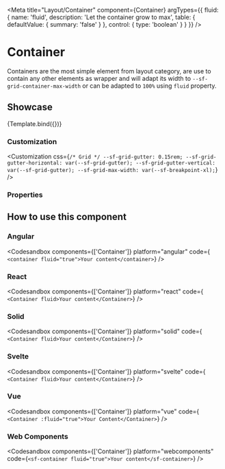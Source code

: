 
<Meta
  title="Layout/Container"
  component={Container}
  argTypes={{
    fluid: {
      name: 'fluid',
      description: 'Let the container grow to max',
      table: {
        defaultValue: { summary: 'false' }
      },
      control: {
        type: 'boolean'
      }
    }
  }}
/>


# Container

Containers are the most simple element from layout category, are use to contain any other elements as wrapper and will adapt its width to `--sf-grid-container-max-width` or can be adapted to `100%` using `fluid` property.

## Showcase

<Canvas>
  <Story
    name="Default"
    args={{
      fluid: false
    }}
  >
    {Template.bind({})}
  </Story>
</Canvas>

### Customization

<Customization
  css={`
    /* Grid */
    --sf-grid-gutter: 0.15rem;
    --sf-grid-gutter-horizontal: var(--sf-grid-gutter);
    --sf-grid-gutter-vertical: var(--sf-grid-gutter);
    --sf-grid-max-width: var(--sf-breakpoint-xl);
  `}
/>

### Properties

<ArgsTable story="Default" of={Container} />

## How to use this component

### Angular

<Codesandbox
  components={['Container']}
  platform="angular"
  code={`
    <container fluid="true">Your content</container>`}
/>

### React

<Codesandbox
  components={['Container']}
  platform="react"
  code={`
    <Container fluid>Your content</Container>`}
/>

### Solid

<Codesandbox
  components={['Container']}
  platform="solid"
  code={`
    <Container fluid>Your content</Container>`}
/>

### Svelte

<Codesandbox
  components={['Container']}
  platform="svelte"
  code={`
    <Container fluid>Your content</Container>`}
/>

### Vue

<Codesandbox
  components={['Container']}
  platform="vue"
  code={`
    <Container :fluid="true">Your Content</Container>`}
/>

### Web Components

<Codesandbox
  components={['Container']}
  platform="webcomponents"
  code={`<sf-container fluid="true">Your content</sf-container>`}
/>

